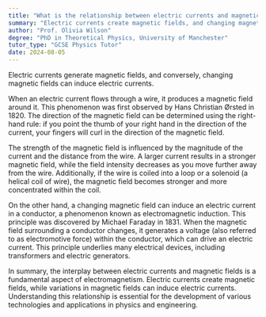 ```yaml
---
title: "What is the relationship between electric currents and magnetic fields?"
summary: "Electric currents create magnetic fields, and changing magnetic fields can induce electric currents."
author: "Prof. Olivia Wilson"
degree: "PhD in Theoretical Physics, University of Manchester"
tutor_type: "GCSE Physics Tutor"
date: 2024-08-05
---
```


Electric currents generate magnetic fields, and conversely, changing magnetic fields can induce electric currents. 

When an electric current flows through a wire, it produces a magnetic field around it. This phenomenon was first observed by Hans Christian Ørsted in 1820. The direction of the magnetic field can be determined using the right-hand rule: if you point the thumb of your right hand in the direction of the current, your fingers will curl in the direction of the magnetic field.

The strength of the magnetic field is influenced by the magnitude of the current and the distance from the wire. A larger current results in a stronger magnetic field, while the field intensity decreases as you move further away from the wire. Additionally, if the wire is coiled into a loop or a solenoid (a helical coil of wire), the magnetic field becomes stronger and more concentrated within the coil.

On the other hand, a changing magnetic field can induce an electric current in a conductor, a phenomenon known as electromagnetic induction. This principle was discovered by Michael Faraday in 1831. When the magnetic field surrounding a conductor changes, it generates a voltage (also referred to as electromotive force) within the conductor, which can drive an electric current. This principle underlies many electrical devices, including transformers and electric generators.

In summary, the interplay between electric currents and magnetic fields is a fundamental aspect of electromagnetism. Electric currents create magnetic fields, while variations in magnetic fields can induce electric currents. Understanding this relationship is essential for the development of various technologies and applications in physics and engineering.
    
